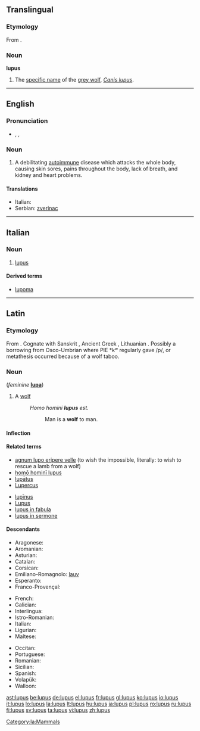 {{wikipedia}}
{{also|Lupus}}
==Translingual==

===Etymology===
From {{etyl|la|mul}} {{term|lupus||wolf|lang=la}}.

===Noun===
'''lupus'''

# The [[specific name]] of the [[grey wolf]], ''[[Canis lupus]]''.

----

==English==

===Pronunciation===
* {{enPR|lo͝o'pəs}}, {{IPA|/ˈluːpəs/}}, {{SAMPA|/"lu:p@s/}}
*: {{rhymes|uːpəs}}

===Noun===
{{en-noun|-}}

# {{disease}} A debilitating [[autoimmune]] disease which attacks the whole body, causing skin sores, pains throughout the body, lack of breath, and kidney and heart problems.

====Translations====
* Italian: {{t+|it|lupus|m}}
* Serbian: [[zverinac]] {{m}}

----

==Italian==

===Noun===
{{infl|it|noun|g=m}} {{inv}}

# {{disease|lang=it}} [[#English|lupus]]

====Derived terms====
* [[lupoma]]

----

==Latin==

===Etymology===
From {{proto|Indo-European|wĺ̥kʷos|wolf|lang=la}}. Cognate with Sanskrit {{term|sc=Deva|वृक|tr=vṛ́ka|lang=sa}}, Ancient Greek {{term|λύκος|sc=Grek|lang=grc|tr=lukos}}, Lithuanian {{term|vilkas|lang=lt}}. Possibly a borrowing from Osco-Umbrian where PIE *kʷ regularly gave /p/, or metathesis occurred because of a wolf taboo.

===Noun===
{{la-noun|lupus|lupi|lupī|m|second}} (''feminine'' '''[[lupa]]''')

# A [[wolf]]
#: ''Homo homini '''lupus''' est.''
#:: Man is a '''wolf''' to man.

====Inflection====
{{la-decl-2nd|lup}}

====Related terms====
{{top2}}
* [[agnum lupo eripere velle]] (to wish the impossible, literally: to wish to rescue a lamb from a wolf)
* [[homo homini lupus|homō hominī lupus]]
* [[lupatus|lupātus]]
* [[Lupercus]]
{{mid2}}
* [[lupinus|lupīnus]]
* [[Lupus]]
* [[lupus in fabula]]
* [[lupus in sermone]]
{{bottom}}

====Descendants====
{{top3}}
* Aragonese: {{l|an|lupo}}
* Aromanian: {{l|rup|lup}}
* Asturian: {{l|ast|llobu}}
* Catalan: {{l|ca|llop}}
* Corsican: {{l|co|lupu}}
* Emiliano-Romagnolo: [[lauv]]
* Esperanto: {{l|eo|lupo}}
* Franco-Provençal: {{l|frp|lop}}
{{mid3}}
* French: {{l|fr|loup}}
* Galician: {{l|gl|lobo}}
* Interlingua: {{l|ia|lupo}}
* Istro-Romanian: {{l|ruo|lup}}
* Italian: {{l|it|lupo}}
* Ligurian: {{l|lij|lô}}
* Maltese: {{l|mt|lupu}}
{{mid3}}
* Occitan: {{l|oc|lop}}
* Portuguese: {{l|pt|lobo}}
* Romanian: {{l|ro|lup}}
* Sicilian: {{l|scn|lupu}}
* Spanish: {{l|es|lobo}}
* Volapük: {{l|vo|lup}}
* Walloon: {{l|wa|leu}}
{{bottom}}

[[Category:la:Mammals]]

[[ast:lupus]]
[[be:lupus]]
[[de:lupus]]
[[el:lupus]]
[[fr:lupus]]
[[gl:lupus]]
[[ko:lupus]]
[[io:lupus]]
[[it:lupus]]
[[lo:lupus]]
[[la:lupus]]
[[lt:lupus]]
[[hu:lupus]]
[[ja:lupus]]
[[pl:lupus]]
[[ro:lupus]]
[[ru:lupus]]
[[fi:lupus]]
[[sv:lupus]]
[[ta:lupus]]
[[vi:lupus]]
[[zh:lupus]]